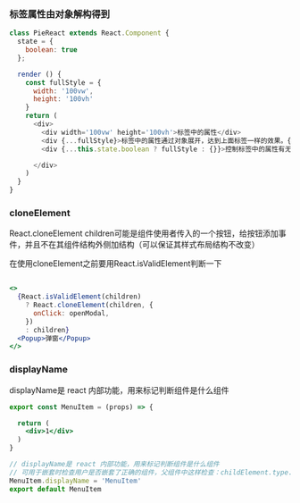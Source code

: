 ### 标签属性由对象解构得到

```js
class PieReact extends React.Component {
  state = {
    boolean: true
  };

  render () {
    const fullStyle = {
      width: '100vw',
      height: '100vh'
    }
    return (
      <div>
        <div width='100vw' height='100vh'>标签中的属性</div>
        <div {...fullStyle}>标签中的属性通过对象展开，达到上面标签一样的效果。{...fullStyle}外层的{} 表示要解析js了</div>
        <div {...this.state.boolean ? fullStyle : {}}>控制标签中的属性有无</div>

      </div>
    )
  }
}

```

### cloneElement

React.cloneElement
children可能是组件使用者传入的一个按钮，给按钮添加事件，并且不在其组件结构外侧加结构（可以保证其样式布局结构不改变）

在使用cloneElement之前要用React.isValidElement判断一下
```jsx

<>
  {React.isValidElement(children)
    ? React.cloneElement(children, {
      onClick: openModal,
    })
    : children}
  <Popup>弹窗</Popup>
</> 

```

### displayName

displayName是 react 内部功能，用来标记判断组件是什么组件

```jsx
export const MenuItem = (props) => {

  return (
    <div>1</div>
  )
}

// displayName是 react 内部功能，用来标记判断组件是什么组件
// 可用于嵌套时检查用户是否嵌套了正确的组件，父组件中这样检查：childElement.type.displayName === 'MenuItem'
MenuItem.displayName = 'MenuItem'
export default MenuItem
```